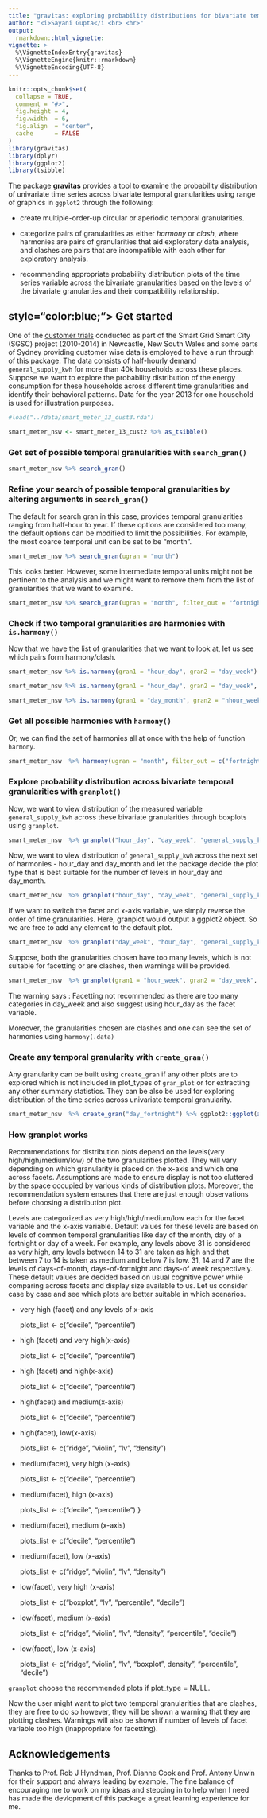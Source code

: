 ```yaml
---
title: "gravitas: exploring probability distributions for bivariate temporal granularities"
author: "<i>Sayani Gupta</i <br> <hr>"
output: 
  rmarkdown::html_vignette:
vignette: >
  %\VignetteIndexEntry{gravitas}
  %\VignetteEngine{knitr::rmarkdown}
  %\VignetteEncoding{UTF-8}
---
```

<!-- #Example vignette: 
https://github.com/njtierney/naniar/blob/master/vignettes/getting-started-w-naniar.Rmd -->
```r
knitr::opts_chunk$set(
  collapse = TRUE,
  comment = "#>",
  fig.height = 4,
  fig.width  = 6,
  fig.align  = "center",
  cache      = FALSE
)
library(gravitas)
library(dplyr)
library(ggplot2)
library(tsibble)
```

The package **gravitas** provides a tool to examine the probability distribution of univariate time series across bivariate temporal granularities using range of graphics in `ggplot2` through the following:  

 - create multiple-order-up circular or aperiodic temporal granularities.  
 
 - categorize pairs of granularities as either  *harmony* or *clash*, where harmonies are pairs of granularities that aid exploratory data analysis, and clashes are pairs that are incompatible with each other for exploratory analysis.  
 
 - recommending appropriate probability distribution plots of the time series variable across the bivariate granularities based on the levels of the bivariate granularties and their compatibility relationship.  

## <h>style="color:blue;"> Get started</h>

One of the [customer trials](https://data.gov.au/dataset/ds-dga-4e21dea3-9b87-4610-94c7-15a8a77907ef/details?q=smart-meter) conducted as part of the Smart Grid Smart City (SGSC) project (2010-2014) in Newcastle, New South Wales and some parts of Sydney providing customer wise data is employed to have a run through of this package. The data consists of half-hourly demand `general_supply_kwh` for more than 40k households across these places. Suppose we want to explore the probability distribution of the energy consumption for these households across different time granularities and identify their behavioral patterns. Data for the year 2013 for one household is used for illustration purposes. 


```r
#load("../data/smart_meter_13_cust3.rda")
```

```r
smart_meter_nsw <- smart_meter_13_cust2 %>% as_tsibble()
```


### Get set of possible temporal granularities with `search_gran()`

```r
smart_meter_nsw %>% search_gran()
```

### Refine your search of possible temporal granularities by altering arguments in `search_gran()`

The default for search gran in this case,  provides temporal granularities ranging from half-hour to year. If these options are considered too many, the default options can be modified to limit the possibilities. For example, the most coarce temporal unit can be set to be "month".

```r

smart_meter_nsw %>% search_gran(ugran = "month")
```

This looks better. However, some intermediate temporal units might not be pertinent to the analysis and we might want to  remove them from the list of granularities that we want to examine.

```r

smart_meter_nsw %>% search_gran(ugran = "month", filter_out = "fortnight", filter_in = "wknd_wday")
```


### Check if two temporal granularities are harmonies with `is.harmony()`

Now that we have the list of granularities that we want to look at, let us see which pairs form harmony/clash.

```r

smart_meter_nsw %>% is.harmony(gran1 = "hour_day", gran2 = "day_week")

smart_meter_nsw %>% is.harmony(gran1 = "hour_day", gran2 = "day_week", facet_h = 14)

smart_meter_nsw %>% is.harmony(gran1 = "day_month", gran2 = "hhour_week")
```


### Get all possible harmonies with `harmony()`

Or, we can find the set of harmonies all at once with the help of function `harmony`.

```r
smart_meter_nsw  %>% harmony(ugran = "month", filter_out = c("fortnight", "hhour"))
```


### Explore probability distribution across bivariate temporal granularities with `granplot()`

Now, we want to view distribution of the measured variable `general_supply_kwh` across these bivariate granularities through boxplots using `granplot`.

```r
smart_meter_nsw  %>% granplot("hour_day", "day_week", "general_supply_kwh", plot_type = "boxplot")
```
Now, we want to view distribution of `general_supply_kwh` across the next set of harmonies - hour_day and day_month and let the package decide 
the plot type that is best suitable for the number of levels in hour_day and day_month.

```r
smart_meter_nsw  %>% granplot("hour_day", "day_week", "general_supply_kwh")
```

If we want to switch the facet and x-axis variable, we simply reverse the order of time granularities. Here, granplot would output a ggplot2 object. So we are free to add any element to the default plot.

```r
smart_meter_nsw  %>% granplot("day_week", "hour_day", "general_supply_kwh", plot_type = "violin") + ggplot2::scale_x_discrete(breaks = seq(1, 24, 3))
```

Suppose, both the granularities chosen have too many levels, which is not suitable for facetting or are clashes, then warnings will be provided.


```r
smart_meter_nsw  %>% granplot(gran1 = "hour_week", gran2 = "day_week", "general_supply_kwh", plot_type = "violin") + ggplot2::scale_x_discrete(breaks = seq(1, 24, 2))
```

The warning says :  Facetting not recommended as there are too many categories in day_week and also suggest using hour_day as the facet variable.

Moreover, the granularities chosen are clashes and one can see the set of harmonies using `harmony(.data)`

### Create any temporal granularity with `create_gran()`

Any granularity can be built using `create_gran` if any other plots are to explored which is not included in plot_types of `gran_plot` or for extracting any other summary statistics. They can be also be used for exploring distribution of the time series across univariate temporal granularity.


```r
smart_meter_nsw  %>% create_gran("day_fortnight") %>% ggplot2::ggplot(aes(x = as.factor(day_fortnight), y = general_supply_kwh)) + xlab("day_fortnight") + geom_boxplot()
```

### How granplot works

Recommendations for distribution plots depend on the levels(very high/high/medium/low) of the two granularities plotted. They will vary depending on which granularity is placed on the x-axis and which one across facets. Assumptions are made to ensure display is not too cluttered by the space occupied by various kinds of distribution plots. Moreover, the recommendation system ensures that there are just enough observations before choosing a distribution plot.

Levels are categorized as very high/high/medium/low each for the facet variable and the x-axis variable. Default values for these levels are based on levels of common temporal granularities like day of the month, day of a fortnight or day of a week. For example, any levels above 31 is considered as very high, any levels between 14 to 31 are taken as high and that between 7 to 14 is taken as medium and below 7 is low. 31, 14 and 7 are the levels of days-of-month, days-of-fortnight and days-of week respectively. These default values are decided based on usual cognitive power while comparing across facets and display size available to us. Let us consider case by case and see which plots are better suitable in which scenarios.


  - very high (facet) and any levels of x-axis

    plots_list <- c("decile", "percentile")
 
  - high (facet) and very high(x-axis)
   
    plots_list <- c("decile", "percentile")
 
  - high (facet) and high(x-axis)

    plots_list <- c("decile", "percentile")
   
  - high(facet) and medium(x-axis)
  
    plots_list <- c("decile", "percentile")   

  - high(facet), low(x-axis)
  
    plots_list <- c("ridge", "violin", "lv", "density")
  
  - medium(facet), very high (x-axis)

    plots_list <- c("decile", "percentile") 
   
  - medium(facet), high (x-axis)
  
    plots_list <- c("decile", "percentile")
  }
  
  - medium(facet), medium (x-axis)
  
    plots_list <- c("decile", "percentile")
 
  
   - medium(facet), low (x-axis)
   
     plots_list <- c("ridge", "violin", "lv", "density")
    
  - low(facet), very high (x-axis)
  
     plots_list <- c("boxplot", "lv", "percentile", "decile")
  
  - low(facet), medium (x-axis)
 
    plots_list <- c("ridge", "violin", "lv", "density", "percentile", "decile")
    
   - low(facet), low (x-axis)

     plots_list <- c("ridge", "violin", "lv", "boxplot", density", "percentile", "decile")
 

`granplot` choose the recommended plots if plot_type = NULL.

Now the user might want to plot two temporal granularities that are clashes, they are free to do so however, they will be shown a warning that they are plotting clashes. Warnings will also be shown if number of levels of facet variable too high (inappropriate for facetting).


## Acknowledgements

Thanks to Prof. Rob J Hyndman, Prof. Dianne Cook and Prof. Antony Unwin for their support and always leading by example. The fine balance of encouraging me to work on my ideas and stepping in to help when I need has made the devlopment of this package a great learning experience for me.
